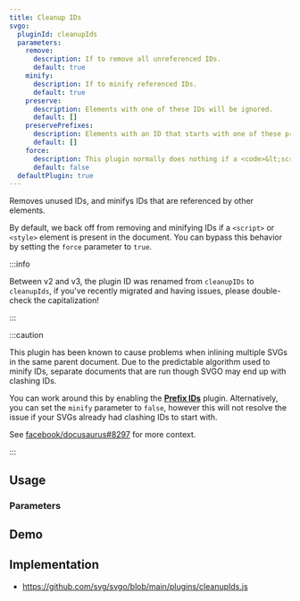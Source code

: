 ```yaml
---
title: Cleanup IDs
svgo:
  pluginId: cleanupIds
  parameters:
    remove:
      description: If to remove all unreferenced IDs.
      default: true
    minify:
      description: If to minify referenced IDs.
      default: true
    preserve:
      description: Elements with one of these IDs will be ignored.
      default: []
    preservePrefixes:
      description: Elements with an ID that starts with one of these prefixes will be ignored.
      default: []
    force:
      description: This plugin normally does nothing if a <code>&lt;script&gt;</code> or <code>&lt;style&gt;</code> element is found. Setting this to true will bypass that behaviour, which may result in destructive changes.
      default: false
  defaultPlugin: true
---
```


Removes unused IDs, and minifys IDs that are referenced by other elements.

By default, we back off from removing and minifying IDs if a `<script>` or `<style>` element is present in the document. You can bypass this behavior by setting the `force` parameter to `true`.

:::info

Between v2 and v3, the plugin ID was renamed from `cleanupIDs` to `cleanupIds`, if you've recently migrated and having issues, please double-check the capitalization!

:::

:::caution

This plugin has been known to cause problems when inlining multiple SVGs in the same parent document. Due to the predictable algorithm used to minify IDs, separate documents that are run though SVGO may end up with clashing IDs.

You can work around this by enabling the [**Prefix IDs**](/docs/plugins/prefix-ids/) plugin. Alternatively, you can set the `minify` parameter to `false`, however this will not resolve the issue if your SVGs already had clashing IDs to start with.

See [facebook/docusaurus#8297](https://github.com/facebook/docusaurus/issues/8297) for more context.

:::

## Usage

<PluginUsage />

### Parameters

<PluginParams />

## Demo

<PluginDemo />

## Implementation

- https://github.com/svg/svgo/blob/main/plugins/cleanupIds.js
